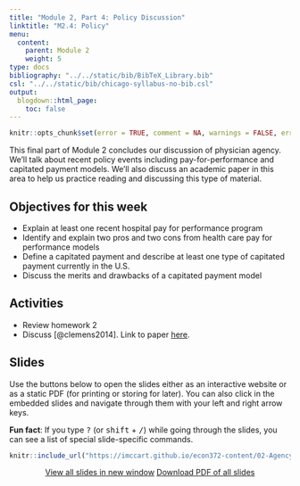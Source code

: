 ```yaml
---
title: "Module 2, Part 4: Policy Discussion"
linktitle: "M2.4: Policy"
menu:
  content:
    parent: Module 2
    weight: 5
type: docs
bibliography: "../../static/bib/BibTeX_Library.bib"
csl: "../../static/bib/chicago-syllabus-no-bib.csl"
output:
  blogdown::html_page:
    toc: false
---
```


```r
knitr::opts_chunk$set(error = TRUE, comment = NA, warnings = FALSE, errors = FALSE, messages = FALSE, tidy = FALSE, echo = FALSE)
```

This final part of Module 2 concludes our discussion of physician agency. We'll talk about recent policy events including pay-for-performance and capitated payment models. We'll also discuss an academic paper in this area to help us practice reading and discussing this type of material.

## Objectives for this week
- Explain at least one recent hospital pay for performance program
- Identify and explain two pros and two cons from health care pay for performance models
- Define a capitated payment and describe at least one type of capitated payment currently in the U.S.
- Discuss the merits and drawbacks of a capitated payment model


## Activities
- Review homework 2
- Discuss [@clemens2014]. Link to paper [here](https://www.aeaweb.org/articles?id=10.1257/aer.104.4.1320).


## Slides
Use the buttons below to open the slides either as an interactive website or as a static PDF (for printing or storing for later). You can also click in the embedded slides and navigate through them with your left and right arrow keys.

:::fyi
**Fun fact**: If you type <kbd>?</kbd> (or <kbd>shift</kbd> + <kbd>/</kbd>) while going through the slides, you can see a list of special slide-specific commands.
:::

<center>

```r
knitr::include_url("https://imccart.github.io/econ372-content/02-Agency/02-agency4.html")
```


<p><a class="btn btn-primary btn-lg" target="_blank" href="https://imccart.github.io/econ372-content/02-Agency/02-agency4.html"><i class="fas fa-external-link-alt"></i> View all slides in new window</a> <a class="btn btn-primary btn-lg" target="_blank" href="https://imccart.github.io/econ372-content/02-Agency/02-agency4.pdf" role="button"><i class="far fa-file-pdf"></i> Download PDF of all slides</a></p>

</center>